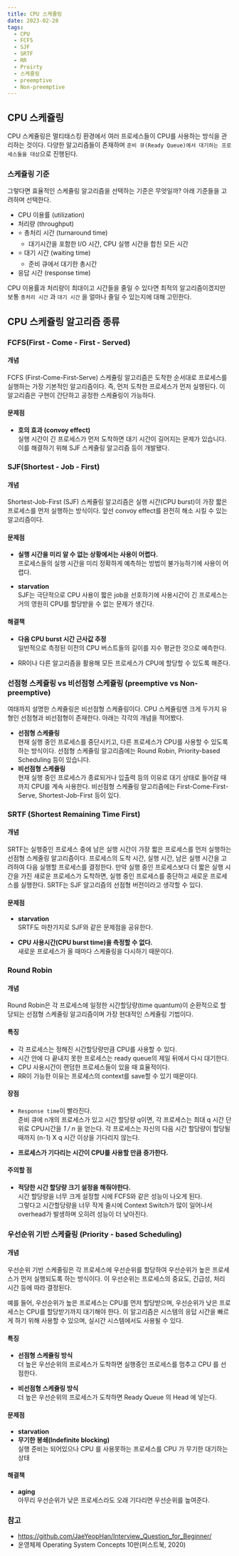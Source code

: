 ```yaml
---
title: CPU 스케쥴링
date: 2023-02-28
tags:
  - CPU
  - FCFS
  - SJF
  - SRTF
  - RR
  - Proirty
  - 스케쥴링
  - preemptive
  - Non-preemptive
---
```


## CPU 스케쥴링

CPU 스케쥴링은 멀티태스킹 환경에서 여러 프로세스들이 CPU를 사용하는 방식을 관리하는 것이다. 다양한 알고리즘들이 존재하며 `준비 큐(Ready Queue)에서 대기하는 프로세스들을 대상`으로 진행된다.

### 스케쥴링 기준

그렇다면 효율적인 스케쥴링 알고리즘을 선택하는 기준은 무엇일까? 아래 기준들을 고려하며 선택한다.

- CPU 이용률 (utilization)
- 처리량 (throughput)
- ⭐️ 총처리 시간 (turnaround time)
    - 대기시간을 포함한 I/O 시간, CPU 실행 시간을 합친 모든 시간
- ⭐️ 대기 시간 (waiting time)
    - 준비 큐에서 대기한 총시간
- 응답 시간 (response time)

CPU 이용률과 처리량이 최대이고 시간들을 줄일 수 있다면 최적의 알고리즘이겠지만 보통 `총처리 시간` 과 `대기 시간` 을 얼마나 줄일 수 있는지에 대해 고민한다.

## CPU 스케쥴링 알고리즘 종류

### FCFS(First - Come - First - Served)

#### 개념

FCFS (First-Come-First-Serve) 스케쥴링 알고리즘은 도착한 순서대로 프로세스를 실행하는 가장 기본적인 알고리즘이다. 즉, 먼저 도착한 프로세스가 먼저 실행된다. 이 알고리즘은 구현이 간단하고 공정한 스케쥴링이 가능하다. 

#### 문제점

- **호의 효과 (convoy effect)**  
    실행 시간이 긴 프로세스가 먼저 도착하면 대기 시간이 길어지는 문제가 있습니다. 이를 해결하기 위해 SJF 스케쥴링 알고리즘 등이 개발됐다.
    

### SJF(Shortest - Job - First)

#### 개념

Shortest-Job-First (SJF) 스케쥴링 알고리즘은 실행 시간(CPU burst)이 가장 짧은 프로세스를 먼저 실행하는 방식이다. 앞선 convoy effect를 완전히 해소 시킬 수 있는 알고리즘이다. 

#### 문제점

- **실행 시간을 미리 알 수 없는 상황에서는 사용이 어렵다.**  
    프로세스들의 실행 시간을 미리 정확하게 예측하는 방법이 불가능하기에 사용이 어렵다.
    
- **starvation**  
    SJF는 극단적으로 CPU 사용이 짧은 job을 선호하기에 사용시간이 긴 프로세스는 거의 영원히 CPU를 할당받을 수 없는 문제가 생긴다.
    

#### 해결책

- **다음 CPU burst 시간 근사값 추정**  
    일반적으로 측정된 이전의 CPU 버스트들의 길이를 지수 평균한 것으로 예측한다.
    
- RR이나 다른 알고리즘을 활용해 모든 프로세스가 CPU에 할당할 수 있도록 해준다.

### 선점형 스케쥴링 vs 비선점형 스케쥴링 (preemptive vs Non-preemptive)

여태까지 설명한 스케쥴링은 비선점형 스케쥴링이다. CPU 스케쥴링엔 크게 두가지 유형인 선점형과 비선점형이 존재한다. 아래는 각각의 개념을 적어봤다.

- **선점형 스케쥴링**  
    현재 실행 중인 프로세스를 중단시키고, 다른 프로세스가 CPU를 사용할 수 있도록 하는 방식이다. 선점형 스케쥴링 알고리즘에는 Round Robin, Priority-based Scheduling 등이 있습니다.
- **비선점형 스케쥴링**  
    현재 실행 중인 프로세스가 종료되거나 입출력 등의 이유로 대기 상태로 들어갈 때까지 CPU를 계속 사용한다. 비선점형 스케쥴링 알고리즘에는 First-Come-First-Serve, Shortest-Job-First 등이 있다.
    

### SRTF (Shortest Remaining Time First)

#### 개념

SRTF는 실행중인 프로세스 중에 남은 실행 시간이 가장 짧은 프로세스를 먼저 실행하는 선점형 스케줄링 알고리즘이다. 프로세스의 도착 시간, 실행 시간, 남은 실행 시간을 고려하여 다음 실행할 프로세스를 결정한다. 만약 실행 중인 프로세스보다 더 짧은 실행 시간을 가진 새로운 프로세스가 도착하면, 실행 중인 프로세스를 중단하고 새로운 프로세스를 실행한다. SRTF는 SJF 알고리즘의 선점형 버전이라고 생각할 수 있다.

#### 문제점

- **starvation**  
    SRTF도 마찬가지로 SJF와 같은 문제점을 공유한다.
    
- **CPU 사용시간(CPU burst time)을 측정할 수 없다.**  
    새로운 프로세스가 올 때마다 스케쥴링을 다시하기 때문이다.
    

### Round Robin

#### 개념

Round Robin은 각 프로세스에 일정한 시간할당량(time quantum)이 순환적으로 할당되는 선점형 스케줄링 알고리즘이며 가장 현대적인 스케쥴링 기법이다. 

#### 특징

- 각 프로세스는 정해진 시간할당량만큼 CPU를 사용할 수 있다.
- 시간 안에 다 끝내지 못한 프로세스는 ready queue의 제일 뒤에서 다시 대기한다.
- CPU 사용시간이 랜덤한 프로세스들이 있을 때 효율적이다.
- RR이 가능한 이유는 프로세스의 context를 save할 수 있기 때문이다.

#### 장점

- `Response time`이 빨라진다.  
    준비 큐에 n개의 프로세스가 있고 시간 할당량 q이면, 각 프로세스는 최대 q 시간 단위로 CPU시간을 *1 / n* 을 얻는다. 각 프로세스는 자신의 다음 시간 할당량이 할당될 때까지 (n-1) X q 시간 이상을 기다리지 않는다.
    
- **프로세스가 기다리는 시간이 CPU를 사용할 만큼 증가한다.**

#### 주의할 점

- **적당한 시간 할당량 크기 설정을 해줘야한다.**  
    시간 할당량을 너무 크게 설정할 시에 FCFS와 같은 성능이 나오게 된다.  
    그렇다고 시간할당량을 너무 작게 줄시에 Context Switch가 많이 일어나서 overhead가 발생하며 오히려 성능이 더 낮아진다.
    

### 우선순위 기반 스케쥴링 (Priority - based Scheduling)

#### 개념

우선순위 기반 스케줄링은 각 프로세스에 우선순위를 할당하여 우선순위가 높은 프로세스가 먼저 실행되도록 하는 방식이다. 이 우선순위는 프로세스의 중요도, 긴급성, 처리 시간 등에 따라 결정된다. 

예를 들어, 우선순위가 높은 프로세스는 CPU를 먼저 할당받으며, 우선순위가 낮은 프로세스는 CPU를 할당받기까지 대기해야 한다. 이 알고리즘은 시스템의 응답 시간을 빠르게 하기 위해 사용할 수 있으며, 실시간 시스템에서도 사용될 수 있다.

#### 특징

- **선점형 스케쥴링 방식**  
    더 높은 우선순위의 프로세스가 도착하면 실행중인 프로세스를 멈추고 CPU 를 선점한다.
    
- **비선점형 스케쥴링 방식**  
    더 높은 우선순위의 프로세스가 도착하면 Ready Queue 의 Head 에 넣는다.
    

#### 문제점

- **starvation**
- **무기한 봉쇄(Indefinite blocking)**  
    실행 준비는 되어있으나 CPU 를 사용못하는 프로세스를 CPU 가 무기한 대기하는 상태
    

#### 해결책

- **aging**  
    아무리 우선순위가 낮은 프로세스라도 오래 기다리면 우선순위를 높여준다.
    

### 참고

- https://github.com/JaeYeopHan/Interview_Question_for_Beginner/
- 운영체제 Operating System Concepts 10판(퍼스트북, 2020)